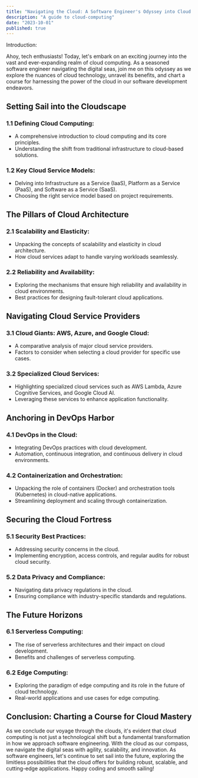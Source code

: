 ```yaml
---
title: "Navigating the Cloud: A Software Engineer's Odyssey into Cloud Computing"
description: "A guide to cloud-computing"
date: "2023-10-01"
published: true
---
```


Introduction:

Ahoy, tech enthusiasts! Today, let's embark on an exciting journey into the vast and ever-expanding realm of cloud computing. As a seasoned software engineer navigating the digital seas, join me on this odyssey as we explore the nuances of cloud technology, unravel its benefits, and chart a course for harnessing the power of the cloud in our software development endeavors.

## Setting Sail into the Cloudscape

### 1.1 **Defining Cloud Computing:**

- A comprehensive introduction to cloud computing and its core principles.
- Understanding the shift from traditional infrastructure to cloud-based solutions.

### 1.2 **Key Cloud Service Models:**

- Delving into Infrastructure as a Service (IaaS), Platform as a Service (PaaS), and Software as a Service (SaaS).
- Choosing the right service model based on project requirements.

## The Pillars of Cloud Architecture

### 2.1 **Scalability and Elasticity:**

- Unpacking the concepts of scalability and elasticity in cloud architecture.
- How cloud services adapt to handle varying workloads seamlessly.

### 2.2 **Reliability and Availability:**

- Exploring the mechanisms that ensure high reliability and availability in cloud environments.
- Best practices for designing fault-tolerant cloud applications.

## Navigating Cloud Service Providers

### 3.1 **Cloud Giants: AWS, Azure, and Google Cloud:**

- A comparative analysis of major cloud service providers.
- Factors to consider when selecting a cloud provider for specific use cases.

### 3.2 **Specialized Cloud Services:**

- Highlighting specialized cloud services such as AWS Lambda, Azure Cognitive Services, and Google Cloud AI.
- Leveraging these services to enhance application functionality.

## Anchoring in DevOps Harbor

### 4.1 **DevOps in the Cloud:**

- Integrating DevOps practices with cloud development.
- Automation, continuous integration, and continuous delivery in cloud environments.

### 4.2 **Containerization and Orchestration:**

- Unpacking the role of containers (Docker) and orchestration tools (Kubernetes) in cloud-native applications.
- Streamlining deployment and scaling through containerization.

## Securing the Cloud Fortress

### 5.1 **Security Best Practices:**

- Addressing security concerns in the cloud.
- Implementing encryption, access controls, and regular audits for robust cloud security.

### 5.2 **Data Privacy and Compliance:**

- Navigating data privacy regulations in the cloud.
- Ensuring compliance with industry-specific standards and regulations.

## The Future Horizons

### 6.1 **Serverless Computing:**

- The rise of serverless architectures and their impact on cloud development.
- Benefits and challenges of serverless computing.

### 6.2 **Edge Computing:**

- Exploring the paradigm of edge computing and its role in the future of cloud technology.
- Real-world applications and use cases for edge computing.

## Conclusion: Charting a Course for Cloud Mastery

As we conclude our voyage through the clouds, it's evident that cloud computing is not just a technological shift but a fundamental transformation in how we approach software engineering. With the cloud as our compass, we navigate the digital seas with agility, scalability, and innovation. As software engineers, let's continue to set sail into the future, exploring the limitless possibilities that the cloud offers for building robust, scalable, and cutting-edge applications. Happy coding and smooth sailing!
